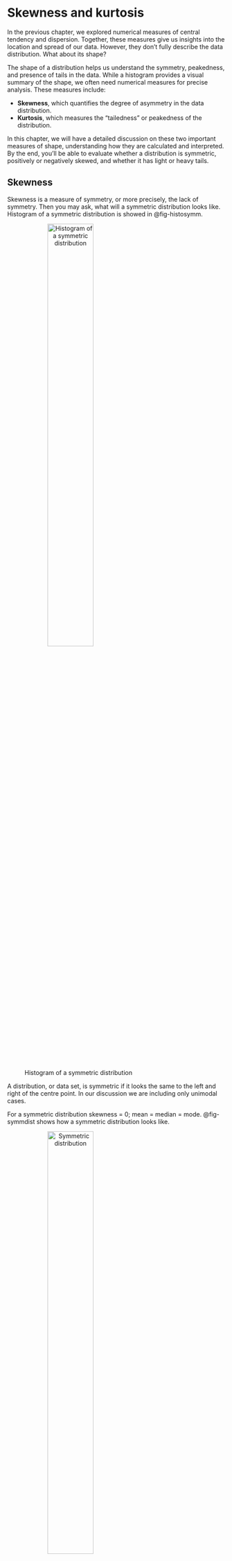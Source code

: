 # Skewness and kurtosis

In the previous chapter, we explored numerical measures of central tendency and dispersion. Together, these measures give us insights into the location and spread of our data. However, they don’t fully describe the data distribution. What about its shape?

The shape of a distribution helps us understand the symmetry, peakedness, and presence of tails in the data. While a histogram provides a visual summary of the shape, we often need numerical measures for precise analysis. These measures include:

-   **Skewness**, which quantifies the degree of asymmetry in the data distribution.
-   **Kurtosis**, which measures the "tailedness" or peakedness of the distribution.

In this chapter, we will have a detailed discussion on these two important measures of shape, understanding how they are calculated and interpreted. By the end, you’ll be able to evaluate whether a distribution is symmetric, positively or negatively skewed, and whether it has light or heavy tails.

## Skewness

Skewness is a measure of symmetry, or more precisely, the lack of symmetry. Then you may ask, what will a symmetric distribution looks like. Histogram of a symmetric distribution is showed in @fig-histosymm.

![Histogram of a symmetric distribution](images/Hist1.png){#fig-histosymm fig-align="center" width="50%" style="text-align:center;"}

A distribution, or data set, is symmetric if it looks the same to the left and right of the centre point. In our discussion we are including only unimodal cases.

::: {.callout-important title="Note"}
For a symmetric distribution skewness = 0; mean = median = mode. @fig-symmdist shows how a symmetric distribution looks like.
:::

![Symmetric distribution](images/image3_5.jpeg){#fig-symmdist fig-align="center" width="50%" style="text-align:center;"}

@fig-histodata shows a model data set with skewness = 0 (symmetric distribution) 

![Data set with skewness = 0](images/image4_5.jpeg){#fig-histodata fig-align="center" width="50%" style="text-align:center;"}

### Negatively skewed

A negatively skewed distribution, also known as a left-skewed distribution, is characterized by a longer tail on the left side of the distribution. The bulk of the data values, or the "mass" of the distribution, is concentrated on the right, as shown in @fig-leftskew.

This type of distribution is referred to as left-skewed, left-tailed, or skewed to the left because of the extended left tail. In such cases, the numerical relationship between the mean, median, and mode typically follows this pattern:

Mean \< Median \< Mode

This occurs because the mean is pulled towards the longer tail, while the median and mode remain closer to the center of the data's bulk.

![Left skewed or negatively skewed distribution](images/image5_5.jpeg){#fig-leftskew fig-align="center" style="text-align:center;" width="50%"}

@fig-negskewed shows a model dataset with negative skewness.

![Negatively skewed data set](images/image6_5.jpeg){#fig-negskewed fig-align="center" style="text-align:center;" width="50%"}

### Positively skewed

A positively skewed distribution, also known as a right-skewed distribution, is characterized by a longer tail on the right side. The bulk of the data values, or the "mass" of the distribution, is concentrated on the left, as illustrated in @fig-posskewed.

This type of distribution is referred to as right-skewed, right-tailed, or skewed to the right, due to the extended tail on the right. In such cases, the relationship between the mean, median, and mode typically follows this pattern:

Mean \> Median \> Mode

This occurs because the mean is influenced by the extreme values in the longer right tail, while the median and mode remain closer to the center of the data's bulk.

![Right skewed or positively skewed distribution](images/image7_5.jpeg){#fig-posskewed fig-align="center" style="text-align:center;" width="50%"}

@fig-rightskeweddat shows a model dataset with positive skewness.

![Data set with positive skewness or right skewed](images/image8_5.jpeg){#fig-rightskeweddat fig-align="center" style="text-align:center;" width="50%"}

## Measures of skewness

The direction and extent of skewness can be measured in various ways. We shall discuss four measures.

### Karl Pearson's coefficient of skewness ($S_{k}$)

You have noticed that the mean, median and mode are not equal in a skewed distribution. The Karl Pearson's measure of skewness is based upon the divergence of mean from mode in a skewed distribution.

$$S_{k} = \frac{mean - mode}{\text{standard deviation}}$$ {#eq-karlsq}

The sign of $S_{k}$ gives the direction of skewness and its magnitude gives the extent of skewness. If $S_{k}$ \> 0, the distribution is positively skewed, and if $S_{k}$ \< 0 it is negatively skewed.

In @eq-karlsq since mode is used, there is a problem that if mode is not defined for a distribution we cannot find $S_{k}$. But empirical relation between mean, median and mode states that, for a moderately symmetrical distribution $\ mean - mode \approx 3(mean - median)$. So @eq-karlsq can be written as

$$S_{k} = \frac{3(mean - median)}{\text{standard deviation}}$$ {#eq-karlsq2}

**Example 7.1** Compute the Karl Pearson's coefficient of skewness from the following data:

| Height (*x*) | frequency (*f*) |
|:------------:|:---------------:|
|      58      |       10        |
|      59      |       18        |
|      60      |       30        |
|      61      |       42        |
|      62      |       35        |
|      63      |       28        |
|      64      |       16        |
|      65      |        8        |

: Model dataset for skewness calculation {#tbl-skewnessmodel .bordered}

**Solution 7.1**

```r
#| label: tbl-karlskew
#| tbl-cap: "Karl Pearson's coefficient of skewness"
#| fig-cap: "Karl Pearson's coefficient of skewness"  
#| filters: 
#| - parse-latex  


library(knitr)
library(kableExtra)
dt<-read.csv("csv/Book23.csv")
colnames(dt) <- c("Height ($x_{i}$)","frequency ($f_{i}$)","$f_{i}x_{i}$","$f_{i}x_{i}^{2}$")
dt %>%
  kbl(booktabs = TRUE, align = "c", escape = FALSE) %>%
   kable_classic(full_width = F, html_font = "Georgia") %>%
kable_styling(
    # latex_options = "HOLD_position", 
    full_width = FALSE,
    position = "center", 
    bootstrap_options = "bordered"
  ) 
```

Mean, $\overline{x} = \frac{\sum_{i = 1}^{n}{f_{i}x_{i}}}{\sum_{i = 1}^{n}f_{i}}$ = $\frac{11482}{187} = 61.40$

${Sample\ variance,\ s}^{2}$ using @eq-sdfreq = $\frac{705588 - \frac{\left( 11482 \right)^{2}}{187}}{186} = 3.123$

$Standard\ deviation,\ s = \sqrt{3.123} = 1.76$

To calculate the median, refer to the table @tbl-karlcf. Locate the cumulative frequency just greater than $\frac{n + 1}{2}$, and the corresponding value of $x$ will be the median ($Q_2$).

Here, $\frac{n + 1}{2} = \frac{187 + 1}{2} = \frac{188}{2} = 94$.\
From the table @tbl-karlcf, it is evident that the median is 61.

| Height ($x_{i}$) | frequency ($f_{i}$) | cumulative frequency |
|:----------------:|:-------------------:|:--------------------:|
|        58        |         10          |          10          |
|        59        |         18          |          28          |
|        60        |         30          |          58          |
|        61        |         42          |         100          |
|        62        |         35          |         135          |
|        63        |         28          |         163          |
|        64        |         16          |         179          |
|        65        |          8          |         187          |

: Cumulative frequency for skewness calculation {#tbl-karlcf .bordered}

using @eq-karlsq2

$$S_{k} = \frac{3(61.40 - 61)}{1.76} = \frac{1.2}{1.76} = 0.68$$

Hence, the Karl Pearson's coefficient of skewness $S_{k}$ = $0.68$, Thus the distribution is positively skewed.

### Bowley's measure of skewness (*S*~Q~)

Karl Pearson's coefficient of skewness is most commonly used skewness measure. However, in order to use it you must know the mean, mode (or median) and standard deviation for your data. Sometimes you might not have that information; instead you might have information about quartiles. If that's the case, you can use Bowley's measure of skewness as an alternative to find out more about the asymmetry of your distribution. It's very useful if you have extreme data values (outliers) or if you have an open-ended distribution.

$${Bowley’s\ measure\ of\ Skewness,\ S}_{Q} = \frac{\left( Q_{3} - Q_{2} \right) - \left( Q_{2} - Q_{1} \right)}{\left( Q_{3} - Q_{2} \right) + \left( Q_{2} - Q_{1} \right)}$$ {#eq-bowleyssk}

Where $Q_{1}$ = 1^st^ quartile; $Q_{2}$ = median; $Q_{3}$ = 3^rd^ quartile

Equation can be further modified into

$$S_{Q} = \frac{Q_{3} - 2Q_{2} + Q_{1}}{Q_{3} - Q_{1}}$$ {#eq-bowleyssk2}

-   $S_{Q}$ = 0 means that the curve is symmetrical.

-   $S_{Q}$ \> 0 means the curve is positively skewed.

-   $S_{Q}$\< 0 means the curve is negatively skewed.

Lets find Bowley's measure of skewness for @tbl-skewnessmodel in Example 7.1 from the cumulative frequency in @tbl-karlcf, quartiles can be calculated. Calculation of $\text{Q}_{1}$, $Q_{2}$, $Q_{3}$ is given in @sec-quartile.

$${Q}_{1} = 60$$

$$Q_{2} = 61$$

$$Q_{3} = 63$$

$$S_{Q} = \frac{63 - (2 \times 61) + 60}{63 - 60} = \ \frac{1}{3} = 0.33$$

Since $S_{Q}$ \> 0 means the curve is positively skewed.

### Kelly's measure of skewness (*S*~p~)

Bowley's measure of skewness is based on the middle 50% of the observations; it leaves 25% of the observations on each extreme of the distribution. As an improvement over Bowley's measure, Kelly has suggested a measure based on Percentiles, including *P*~10~ and *P*~90~ so that only 10% of the observations on each extreme are ignored.

$${Kelly's\ Measure\ of\ Skewness,\ S}_{p} = \frac{\left( P_{90} - P_{50} \right) - \left( P_{50} - P_{10} \right)}{\left( P_{90} - P_{50} \right) + \left( P_{50} - P_{10} \right)}$$ {#eq-kellyskew}

::: {.callout-note appearance="simple"}
**Try yourself**\
Try to find Kelly's Measure of Skewness for @tbl-skewnessmodel
:::

### Measure based on moments

Before going into measuring skewness using moments, one should know what a moment is:

**Moments**

The ***r***^**th**^ **moment about mean** of a distribution, denoted by ***μ***~**r**~ is given by

$$\mu_{r} = \frac{\sum_{i = 1}^{N}{f_{i}\left( x_{i} - \overline{x} \right)^{r}}}{N}$$ {#eq-moments}

Where, $f_{i}$ is the frequency of *i*^th^ observation or class mark$\ x_{i}$, $N = \sum_{}^{}f_{i}$, number of observations

Moment about mean is also called as **central moment**.

If *r* = 0, $\mu_{0} = \frac{\sum_{i = 1}^{N}{f_{i}\left( x_{i} - \overline{x} \right)^{0}}}{N}$ = 1

If *r* = 1, $\mu_{1} = \frac{\sum_{i = 1}^{N}{f_{i}\left( x_{i} - \overline{x} \right)^{1}}}{N}$ = 0 (sum of deviation about mean is zero)

If *r* = 2, $\mu_{2} = \frac{\sum_{i = 1}^{N}{f_{i}\left( x_{i} - \overline{x} \right)^{2}}}{N}$ = $\sigma^{2}$, Population variance

In short values of following moments about mean are

|   Moments about mean   |    Value     |
|:----------------------:|:------------:|
|      $$\mu_{0}$$       |      1       |
|      $$\mu_{1}$$       |      0       |
|      $$\mu_{2}$$       | $\sigma^{2}$ |

: Moments about mean {#tbl-momentsabtmean .bordered}

::: {.callout-important title="Note"}
It should be remembered that first moment about mean is 0 and second moment about mean is **variance**.
:::

For @tbl-skewnessmodel in Example 7.1 given above, calculate third central moment, $\mu_{3}$

```r
#| label: tbl-moment3
#| tbl-cap: "Third central moment calculation"  
#| fig-cap: "Third central moment calculation" 
#| filters: 
#| - parse-latex   

library(knitr)
library(kableExtra)
dt<-read.csv("csv/Book24.csv")
colnames(dt) <- c("Height ($x_{i}$)","frequency ($f_{i}$)","$\\left( x_{i}-\\overline{x} \\right)^{3}$","${f_{i}\\left( x_{i}-\\overline{x}\\right)}^{3}$")
dt %>%
  kbl(booktabs = TRUE, align = "c", escape = FALSE) %>%
   kable_classic(full_width = F, html_font = "Georgia") %>%
kable_styling(
    # latex_options = "HOLD_position", 
    full_width = FALSE,
    position = "center", 
    bootstrap_options = "bordered"
  )
```

Mean = 61.40

$$\mu_{3} = \frac{\sum_{i = 1}^{N}{f_{i}\left( x_{i} - \overline{x} \right)^{3}}}{N} = \ \frac{49.832}{187} = 0.266$$

#### Beta one and gamma one

The moment measure of skewness is based on the property that, for a symmetrical distribution, all odd ordered central moments are equal to zero. We note that $\mu_{1}$ = 0, for every distribution, therefore, the lowest order moment that can provide an absolute measure of skewness is $\mu_{3}$. So measures of skewness are based on $\mu_{3}$.

$$\beta_{1} = \frac{\mu_{3}^{2}}{\mu_{2}^{3}}$$ {#eq-betaone}

Pronounced as 'beta one'.

$\beta_{1}$= 0 means that the curve is symmetrical. The greater the value of $\beta_{1}$ the more skewed the distribution. One serious limitation of $\beta_{1}$ is that it cannot tell the direction of skewness *i*.*e*. whether it is positive or negative. Since $\mu_{2}$ is always positive (as it is variance) and $\mu_{3}^{2}$ is positive, $\beta_{1}$ will be positive always. This drawback is removed by calculating $\text{γ}_{1}$, called as Karl Pearson's$\text{γ}_{1}$, pronounced as 'gamma one'.

$$\gamma_{1} = \sqrt{\beta_{1}} = \frac{\mu_{3}}{\mu_{2}^{3}}$$ {#eq-gammaone}

If $\mu_{3}$ is positive $\gamma_{1}$ is positive, If $\mu_{3}$ is negative $\gamma_{1}$ is negative

-   $\gamma_{1}$= 0 means that the curve is symmetrical.

-   $\gamma_{1}$ \> 0 means the curve is positively skewed.

-   $\gamma_{1}$\< 0 means the curve is negatively skewed.

For @tbl-skewnessmodel in Example 7.1, $\beta_{1}$ and $\gamma_{1}$ can be calculated as follows

$\mu_{3}$= 0.226

$\mu_{2}$= 3.123

$\beta_{1} = \frac{\mu_{3}^{2}}{\mu_{2}^{3}}$ = $\frac{\left( 0.226 \right)^{2}}{\left( 3.123 \right)^{3}} = \ \frac{0.051}{30.46} = 0.0016$

$\gamma_{1} = \sqrt{\beta_{1}} = \ \sqrt{0.0016} = + 0.04$

Since $\mu_{3}$ is positive $\gamma_{1}$is positive. Since $\gamma_{1}$ is slightly greater than 0, distribution is a slightly skewed to right.

## Kurtosis

Kurtosis is a statistical measure that describes the shape of a distribution's frequency curve, focusing on its relative peakedness. While skewness measures the asymmetry or lack of symmetry in a distribution, kurtosis evaluates how sharp or flat the peak of the curve is. There are three categories of frequency curves depending upon the shape of their peak as shown in @fig-kurtopeak.

![Three categories of frequency curves](images/image10_5.jpeg){#fig-kurtopeak fig-align="center" style="text-align:center;" width="40%"}

Kurtosis refers to degree of flatness or peakedness of the curve. It is measured relative to the peakedness of normal curve. The normal curve is considered as *mesokurtic*. If a curve is more peaked than normal curve, it is called *leptokurtic*. If a curve is more flat-topped than normal curve, it is called *platykurtic*. The condition of peakedness (leptokurtic) or flatness (platykurtic) is called **kurtosis of excess**.

### Measure of kurtosis

Kurtosis is measured using $\beta_{2}$ 'beta two' and $\gamma_{2}$ 'gamma two' given by Karl Pearson

$$\beta_{2} = \frac{\mu_{4}}{\mu_{2}^{2}}$$ {#eq-beta2}

Where, $\mu_{4}$ is the 4^th^ central moment, $\mu_{2}$ is the 2^nd^ central moment

-   $\beta_{2}$= 3 means that the curve is mesokurtic.

-   $\beta_{2}$ \> 3 means the curve is leptokurtic.

-   $\beta_{2}$\< 3 means the curve is platykurtic.

$$\gamma_{2} = \beta_{2} - 3$$ {#eq-gamma2}

-   $\gamma_{2}$= 0 means that the curve is mesokurtic.

-   $\gamma_{2}$ \> 0 means the curve is leptokurtic.

-   $\gamma_{2}$\< 0 means the curve is platykurtic.

For @tbl-skewnessmodel in Example 7.1, kurtosis can be examined as follows

```r
#| label: tbl-kutocalc
#| tbl-cap: "Measures of kurtosis"
#| fig-cap: "Measures of kurtosis"  
#| filters: 
#| - parse-latex    

library(knitr)
library(kableExtra)
dt<-read.csv("csv/Book25.csv")
colnames(dt) <- c('Height ($x_{i}$)','frequency ($f_{i}$)','$\\left( x_{i}-\\overline{x} \\right)^{4}$','${f_{i}\\left( x_{i}-\\overline{x}\\right)}^{4}$')
dt %>%
  kbl(booktabs = TRUE, align = "c", escape = FALSE) %>%
   kable_classic(full_width = F, html_font = "Georgia") %>%
kable_styling(
    # latex_options = "HOLD_position", 
    full_width = FALSE,
    position = "center", 
    bootstrap_options = "bordered"
  )  
```

Mean, $\overline{x}$= 61.40

$\mu_{2}$ = 3.123 (calculation shown in previous example)

$\mu_{4} = \frac{\sum_{i = 1}^{N}{f_{i}\left( x_{i} - \overline{x} \right)^{4}}}{N} = \frac{4312.747}{187} = 23.062$

$\beta_{2} = \frac{\mu_{4}}{\mu_{2}^{2}} = \frac{23.062}{\left( 3.123 \right)^{2}} = 2.364$

$\beta_{2}$ is 2.364, which is close to 3, distribution can be considered slightly platykurtic close to symmetric.

You can verify the frequency curve of Example 7.1 @fig-freqcurvex, it can be seen that it is slightly right tailed (positively skewed)

![Frequency curve of Example 7.1](images/image11_5.jpeg){#fig-freqcurvex fig-align="center" style="text-align:center;" width="40%"}

 \
 \
 

::: {.callout-caution title="Historical Insights"}
**"Crabs and kurtosis"**

The story of **kurtosis** and **skewness** begins with a fascinating scientific journey involving **crabs**! In the late 1800s, Karl Pearson, a pioneering statistician, worked with biologist Walter Weldon to study variations in the size of crustaceans, like crabs. They noticed that the data didn't follow the usual normal pattern, so Pearson developed new tools to better understand the shapes of these unusual data distributions.

He created the concept of **skewness** to measure whether the data was symmetrical or had long tails on one side. Then, he developed **kurtosis**, a measure of how "peaked" or "flat" the data distribution was compared to the normal curve. These ideas helped statisticians better analyze data that didn’t fit the typical patterns, paving the way for modern statistical tools we still use today! [@fiori2009kurtosis]
:::

::: {.callout-tip title="Quotes to Inspire"}
**"We are just statistics, born to consume resources" -- Horace**
:::
